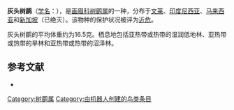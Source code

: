 {{Speciesbox
| name = 灰头树鹛
| image = 
| status = NT | status_system = IUCN3.1
| genus = Malacopteron
| species = albogulare
| authority = {{link-en|爱德华·布莱思|Edward Blyth|Blyth}}, 1844
| range_map = 
}}

'''灰头树鹛'''（[[学名|学名]]：{{lang|la|''Malacopteron albogulare''}}），是[[画眉科|画眉科]][[树鹛属|树鹛属]]的一种，分布于[[文莱|文莱]]、[[印度尼西亚|印度尼西亚]]、[[马来西亚|马来西亚]]和[[新加坡|新加坡]]（已绝灭）。该物种的保护状况被评为[[近危|近危]]。

灰头树鹛的平均体重约为16.5克。栖息地包括亚热带或热带的湿润低地林、亚热带或热带的旱林和亚热带或热带的沼泽林。

== 参考文献 ==
*{{cite web|url=http://www.birdlife.org/datazone/speciesfactsheet.php?id=7855&m=0|title=Malacopteron albogulare|publisher=[[国际鸟盟|BirdLife.org]]|accessdate=2011-06-27|archive-date=2016-03-04|archive-url=https://web.archive.org/web/20160304140717/http://www.birdlife.org/datazone/speciesfactsheet.php?id=7855&m=0|dead-url=no}}
{{Taxonbar|from=Q2668224}}

[[Category:树鹛属|Category:树鹛属]]
[[Category:由机器人创建的鸟类条目|Category:由机器人创建的鸟类条目]]